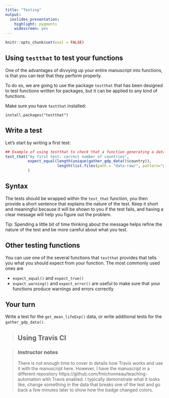 ```yaml
---
title: "Testing"
output:
  ioslides_presentation:
    highlight: pygments
    widescreen: yes
---
```


```r
knitr::opts_chunk$set(eval = FALSE)
```

## Using `testthat` to test your functions

One of the advantages of divvying up your entire manuscript into functions, is
that you can test that they perform properly.

To do so, we are going to use the package `testthat` that has been designed to
test functions written for packages, but it can be applied to any kind of
functions.

Make sure you have `testthat` installed:

`install.packages("testthat")`

## Write a test {.smaller}

Let's start by writing a first test:

```r
## Example of using testthat to check that a function generating a dataset works as expected.
test_that("my first test: correct number of countries",
          expect_equal(length(unique(gather_gdp_data()$country)),
                       length(list.files(path = "data-raw/", pattern="gdp-percapita\\.csv$")))
          )
```

## Syntax

The tests should be wrapped within the `test_that` function, you then provide a
short sentence that explains the nature of the test. Keep it short and
meaningful because it will be shown to you if the test fails, and having a clear
message will help you figure out the problem.

Tip: Spending a little bit of time thinking about the message helps refine the nature 
of the test and be more careful about what you test.

## Other testing functions

You can use one of the several functions that `testthat` provides that tells you
what you should expect from your function. The most commonly used ones are

- `expect_equal()` and `expect_true()`
- `expect_warning()` and `expect_error()` are useful to make sure that your functions 
produce warnings
and errors correctly

## Your turn

Write a test for the `get_mean_lifeExp()` data, or write additional tests for
the `gather_gdp_data()`.

> ## Using Travis CI

> ### Instructor notes
>
> There is not enough time to cover in details how Travis works and use it with
> the manuscript here. However, I have the manuscript in a different repository
> https://github.com/fmichonneau/teaching-automation with Travis enabled. I
> typically demonstrate what it looks like, change something in the data that
> breaks one of the test and go back a few minutes later to show how the badge
> changed colors.

